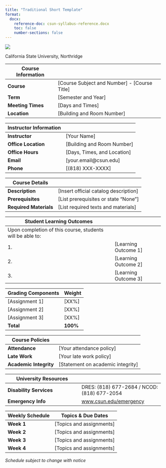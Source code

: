 ```yaml
---
title: "Traditional Short Template"
format:
  docx:
    reference-doc: csun-syllabus-reference.docx
    toc: false
    number-sections: false
---
```


![](csun-logo-syllabi.png)

::: {custom-style="Institution"}
California State University, Northridge
:::

| Course Information | |
|---------|----------|
| **Course** | [Course Subject and Number] - [Course Title] |
| **Term** | [Semester and Year] |
| **Meeting Times** | [Days and Times] |
| **Location** | [Building and Room Number] |

| Instructor Information | |
|---------|----------|
| **Instructor** | [Your Name] |
| **Office Location** | [Building and Room Number] |
| **Office Hours** | [Days, Times, and Location] |
| **Email** | [your.email@csun.edu] |
| **Phone** | [(818) XXX-XXXX] |

| Course Details | |
|---------|----------|
| **Description** | [Insert official catalog description] |
| **Prerequisites** | [List prerequisites or state "None"] |
| **Required Materials** | [List required texts and materials] |

| Student Learning Outcomes | |
|---------|----------|
| Upon completion of this course, students will be able to: | |
| 1. | [Learning Outcome 1] |
| 2. | [Learning Outcome 2] |
| 3. | [Learning Outcome 3] |

| Grading Components | Weight |
|---------|----------|
| [Assignment 1] | [XX%] |
| [Assignment 2] | [XX%] |
| [Assignment 3] | [XX%] |
| **Total** | **100%** |

| Course Policies | |
|---------|----------|
| **Attendance** | [Your attendance policy] |
| **Late Work** | [Your late work policy] |
| **Academic Integrity** | [Statement on academic integrity] |

| University Resources | |
|---------|----------|
| **Disability Services** | DRES: (818) 677-2684 / NCOD: (818) 677-2054 |
| **Emergency Info** | [www.csun.edu/emergency](https://www.csun.edu/emergency) |

| Weekly Schedule | Topics & Due Dates |
|---------|----------|
| **Week 1** | [Topics and assignments] |
| **Week 2** | [Topics and assignments] |
| **Week 3** | [Topics and assignments] |
| **Week 4** | [Topics and assignments] |

*Schedule subject to change with notice*